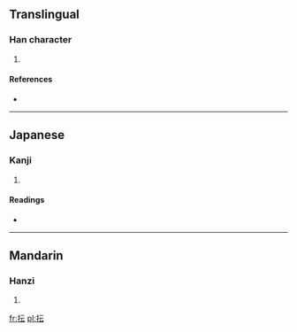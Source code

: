 ==Translingual==

===Han character===
{{Han char|rn=64|rad=手|as=04|sn=7|four=5103<sub>1</sub>|canj=手一一戈 (QMMI)}}

# {{defn|Han|sort=手04}}

====References====
* {{Han ref|kx=0421.060|dkj=11880|dj=0768.070|hdz=31834.010|uh=628E|ud=25230|bh=CAE9|bd=51945}}

----

==Japanese==

===Kanji===
{{ja-kanji|grade=|rs=手04}}

# {{defn|Japanese|sort=手04}}

====Readings====
* {{ja-readings|on=[[うん]] (un), [[いん]] (in)|kun=[[うしなう]] (ushinau), [[おちる]] (ochiru)}}

----

==Mandarin==

===Hanzi===
{{cmn-hanzi|pin=[[yǔn]] ([[yun3]])|wg=yün<sup>3</sup>}}

# {{defn|Mandarin|sort=手04}}

[[fr:抎]]
[[pl:抎]]